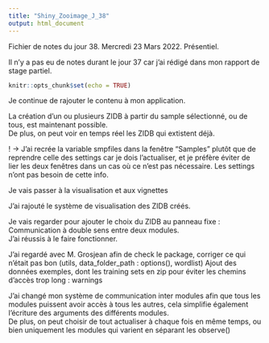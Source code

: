 ```yaml
---
title: "Shiny_Zooimage_J_38"
output: html_document
---
```


Fichier de notes du jour 38. Mercredi 23 Mars 2022. Présentiel.

Il n'y a pas eu de notes durant le jour 37 car j'ai rédigé dans mon rapport de stage partiel.

```r
knitr::opts_chunk$set(echo = TRUE)
```

Je continue de rajouter le contenu à mon application.

La création d'un ou plusieurs ZIDB à partir du sample sélectionné, ou de tous, est maintenant possible. \
De plus, on peut voir en temps réel les ZIDB qui extistent déjà. \

! -> J'ai recrée la variable smpfiles dans la fenêtre "Samples" plutôt que de reprendre celle des settings car je dois l'actualiser, et je préfère éviter de lier les deux fenêtres dans un cas où ce n'est pas nécessaire. Les settings n'ont pas besoin de cette info. \

Je vais passer à la visualisation et aux vignettes \


J'ai rajouté le système de visualisation des ZIDB créés. \

Je vais regarder pour ajouter le choix du ZIDB au panneau fixe : Communication à double sens entre deux modules. \
J'ai réussis à le faire fonctionner. \

J'ai regardé avec M. Grosjean afin de check le package, corriger ce qui n'était pas bon (utils, data_folder_path : options(), wordlist)
Ajout des données exemples, dont les training sets en zip pour éviter les chemins d'accès trop long : warnings \


J'ai changé mon système de communication inter modules afin que tous les modules puissent avoir accès à tous les autres, cela simplifie également l'écriture des arguments des différents modules. \
De plus, on peut choisir de tout actualiser à chaque fois en même temps, ou bien uniquement les modules qui varient en séparant les observe() \

